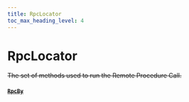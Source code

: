 ```yaml
---
title: RpcLocator
toc_max_heading_level: 4
---
```


# RpcLocator <s generated />

The set of methods used to run the Remote Procedure Call.

#### [`RpcBy`](../classes/rpc-by) <s generated />
